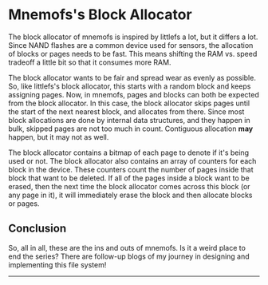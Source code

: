 

# Mnemofs's Block Allocator

The block allocator of mnemofs is inspired by littlefs a lot, but it differs a lot. Since NAND flashes are a common device used for sensors, the allocation of blocks or pages needs to be fast. This means shifting the RAM vs. speed tradeoff a little bit so that it consumes more RAM.

The block allocator wants to be fair and spread wear as evenly as possible. So, like littlefs's block allocator, this starts with a random block and keeps assigning pages. Now, in mnemofs, pages and blocks can both be expected from the block allocator. In this case, the block allocator skips pages until the start of the next nearest block, and allocates from there. Since most block allocations are done by internal data structures, and they happen in bulk, skipped pages are not too much in count. Contiguous allocation **may** happen, but it may not as well.

The block allocator contains a bitmap of each page to denote if it's being used or not. The block allocator also contains an array of counters for each block in the device. These counters count the number of pages inside that block that want to be deleted. If all of the pages inside a block want to be erased, then the next time the block allocator comes across this block (or any page in it), it will immediately erase the block and then allocate blocks or pages.

## Conclusion

So, all in all, these are the ins and outs of mnemofs. Is it a weird place to end the series? There are follow-up blogs of my journey in designing and implementing this file system!

---

<Cards>
<Card icon="❰&emsp;" title="Mnemofs Master Node" href={prev} />
<Card icon="❱&emsp;" title="GSoC '24 @ Apache NuttX, Mid Term Evaluation Blog" href={next} />
</Cards>
<br/>
<Card icon="⌂&emsp;" title="Home" href={home} />